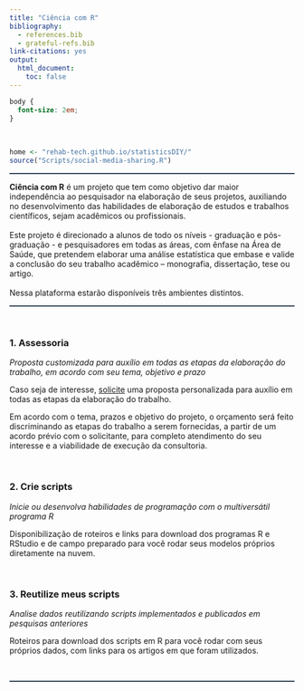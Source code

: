 ```yaml
---
title: "Ciência com R"
bibliography:
  - references.bib
  - grateful-refs.bib
link-citations: yes
output:
  html_document:
    toc: false
---
```


```css
body {
  font-size: 2em;
}
```

<br>

<!--script for sharing-->
<p align="right">
```r
home <- "rehab-tech.github.io/statisticsDIY/"
source("Scripts/social-media-sharing.R")
```
</p>

<!--script for generating HORIZONTAL LINE-->
<hr style="height:2px;border-width:0;color:#2C3E50;background-color:#2C3E50">

**Ciência com R** é um projeto que tem como objetivo dar maior independência ao pesquisador na elaboração de seus projetos, auxiliando no desenvolvimento das habilidades de elaboração de estudos e trabalhos científicos, sejam acadêmicos ou profissionais.
<br>
<br>
Este projeto é direcionado a alunos de todo os níveis - graduação e pós-graduação - e pesquisadores em todas as áreas, com ênfase na Área de Saúde, que pretendem elaborar uma análise estatística que embase e valide a conclusão do seu trabalho acadêmico – monografia, dissertação, tese ou artigo.
<br>
<br>
Nessa plataforma estarão disponíveis três ambientes distintos.

<!--script for generating HORIZONTAL LINE-->
<hr style="height:2px;border-width:0;color:#2C3E50;background-color:#2C3E50">

<br>

### **1. Assessoria**

*Proposta customizada para auxílio em todas as etapas da elaboração do trabalho, em acordo com seu tema, objetivo e prazo*

Caso seja de interesse, <a href="mailto:arthur_sf@icloud.com?subject=Cotação de serviço">solicite</a> uma proposta personalizada para auxílio em todas as etapas da elaboração do trabalho.

Em acordo com o tema, prazos e objetivo do projeto, o orçamento será feito discriminando as etapas do trabalho a serem fornecidas, a partir de um acordo prévio com o solicitante, para completo atendimento do seu interesse e a viabilidade de execução da consultoria.

<br>

### **2. Crie scripts**

*Inicie ou desenvolva habilidades de programação com o multiversátil programa R*

Disponibilização de roteiros e links para download dos programas R e RStudio e de campo preparado para você rodar seus modelos próprios diretamente na nuvem.

<br>

### **3. Reutilize meus scripts**

*Analise dados reutilizando scripts implementados e publicados em pesquisas anteriores*

Roteiros para download dos scripts em R para você rodar com seus próprios dados, com links para os artigos em que foram utilizados.

<br>

<!--script for generating HORIZONTAL LINE-->
<hr style="height:2px;border-width:0;color:#2C3E50;background-color:#2C3E50">
